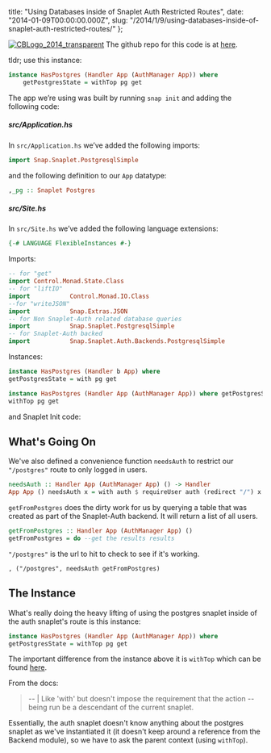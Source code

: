   title:
    "Using Databases inside of Snaplet Auth Restricted Routes",
  date: "2014-01-09T00:00:00.000Z",
  slug:
    "/2014/1/9/using-databases-inside-of-snaplet-auth-restricted-routes/"
};

[![CBLogo_2014_transparent](http://res.cloudinary.com/diqzbm8lz/image/upload/h_300,w_300/v1428611521/CBLogo_2014_transparent_swcmig.png)](http://res.cloudinary.com/diqzbm8lz/image/upload/v1428611521/CBLogo_2014_transparent_swcmig.png)
The github repo for this code is at
[here](https://github.com/ChristopherBiscardi/Snap-Databased-within-Auth-Snaplet-Example).

tldr; use this instance:

```haskell
instance HasPostgres (Handler App (AuthManager App)) where
    getPostgresState = withTop pg get
```

The app we’re using was built by running `snap init` and
adding the following code:

##### src/Application.hs

In `src/Application.hs` we’ve added the following imports:

```haskell
import Snap.Snaplet.PostgresqlSimple
```

and the following definition to our `App` datatype:

```haskell
,_pg :: Snaplet Postgres
```

##### src/Site.hs

In `src/Site.hs` we’ve added the following language
extensions:

```haskell
{-# LANGUAGE FlexibleInstances #-}
```

Imports:

```haskell
-- for "get"
import Control.Monad.State.Class
-- for "liftIO"
import           Control.Monad.IO.Class
--for "writeJSON"
import           Snap.Extras.JSON
-- for Non Snaplet-Auth related database queries
import           Snap.Snaplet.PostgresqlSimple
-- for Snaplet-Auth backed
import           Snap.Snaplet.Auth.Backends.PostgresqlSimple
```

Instances:

```haskell
instance HasPostgres (Handler b App) where
getPostgresState = with pg get

instance HasPostgres (Handler App (AuthManager App)) where getPostgresState =
withTop pg get
```

and Snaplet Init code:

## What's Going On

We've also defined a convenience function `needsAuth` to
restrict our `"/postgres"` route to only logged in users.

```haskell
needsAuth :: Handler App (AuthManager App) () -> Handler
App App () needsAuth x = with auth $ requireUser auth (redirect "/") x
```

`getFromPostgres` does the dirty work for us by querying a
table that was created as part of the Snaplet-Auth backend.
It will return a list of all users.

```haskell
getFromPostgres :: Handler App (AuthManager App) ()
getFromPostgres = do --get the results results
```

`"/postgres"` is the url to hit to check to see if it's
working.

`, ("/postgres", needsAuth getFromPostgres)`

## The Instance

What's really doing the heavy lifting of using the postgres
snaplet inside of the auth snaplet's route is this instance:

```haskell
instance HasPostgres (Handler App (AuthManager App)) where
getPostgresState = withTop pg get
```

The important difference from the instance above it is
`withTop` which can be found
[here](http://hackage.haskell.org/package/snap-0.6.0.2/docs/Snap-Snaplet.html).

From the docs:

> -- | Like 'with' but doesn't impose the requirement that
> the action -- being run be a descendant of the current
> snaplet.

Essentially, the auth snaplet doesn't know anything about
the postgres snaplet as we've instantiated it (it doesn't
keep around a reference from the Backend module), so we have
to ask the parent context (using `withTop`).
